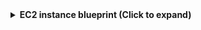 <details>
<summary><b>EC2 instance blueprint (Click to expand)</b></summary>

```json showLineNumbers
{
  "identifier": "ec2Instance",
  "description": "This blueprint represents an AWS EC2 instance in our software catalog",
  "title": "EC2 instance",
  "icon": "AWS",
  "schema": {
    "properties": {
      "instanceArn": {
        "type": "string",
        "title": "Instance ARN"
      },
      "instanceId": {
        "type": "string",
        "title": "Instance ID"
      },
      "instanceType": {
        "type": "string",
        "title": "Instance type"
      },
      "availabilityZone": {
        "type": "string",
        "title": "Availability zone"
      },
      "tags": {
        "type": "array",
        "title": "Tags",
        "items": {
          "type": "object",
          "properties": {
            "Key": {
              "type": "string"
            },
            "Value": {
              "type": "string"
            }
          }
        }
      }
    },
    "required": []
  },
  "mirrorProperties": {},
  "calculationProperties": {},
  "aggregationProperties": {},
  "relations": {
    "account": {
      "title": "Account",
      "target": "awsAccount",
      "required": true,
      "many": false
    }
  }
}
```

</details>
